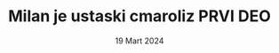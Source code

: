 ---
title: Milan je ustaski cmaroliz PRVI DEO
description: "Razmotricemo kako je Milan Stanisic prodao Srbiju, Valjevo, Cetnistvo..."
date: 19 Mart 2024
---